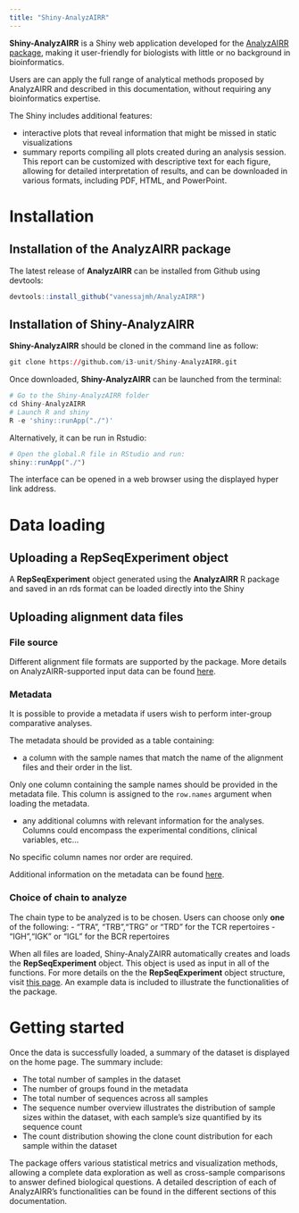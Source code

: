 ```yaml
---
title: "Shiny-AnalyzAIRR"
---
```



**Shiny-AnalyzAIRR** is a Shiny web application developed for the [AnalyzAIRR package](https://github.com/vanessajmh/AnalyzAIRR), making it user-friendly for biologists with little or no background in bioinformatics.

Users are can apply the full range of analytical methods proposed by AnalyzAIRR and described in this documentation, without requiring any bioinformatics expertise.

The Shiny includes additional features:

- interactive plots that reveal information that might be missed in static visualizations
- summary reports compiling all plots created during an analysis session. This report can be customized with descriptive text for each figure, allowing for detailed interpretation of results, and can be downloaded in various formats, including PDF, HTML, and PowerPoint. 

# Installation
## Installation of the AnalyzAIRR package

The latest release of **AnalyzAIRR** can be installed from Github using devtools:

```r
devtools::install_github("vanessajmh/AnalyzAIRR")

```

## Installation of Shiny-AnalyzAIRR

**Shiny-AnalyzAIRR** should be cloned in the command line as follow:
```r
git clone https://github.com/i3-unit/Shiny-AnalyzAIRR.git

```


Once downloaded, **Shiny-AnalyzAIRR** can be launched from the terminal:
```r
# Go to the Shiny-AnalyzAIRR folder
cd Shiny-AnalyzAIRR
# Launch R and shiny
R -e 'shiny::runApp("./")'
```

Alternatively, it can be run in Rstudio:
```r
# Open the global.R file in RStudio and run:
shiny::runApp("./")
```

The interface can be opened in a web browser using the displayed hyper link address.


# Data loading

## Uploading a RepSeqExperiment object

A **RepSeqExperiment** object generated using the **AnalyzAIRR** R package and saved in an rds format can be loaded directly into the Shiny

## Uploading alignment data files
### File source

Different alignment file formats are supported by the package. More details on AnalyzAIRR-supported input data can be found [here](dataloading.html).

### Metadata

It is possible to provide a metadata if users wish to perform inter-group comparative analyses. 

The metadata should be provided as a table containing:

  * a column with the sample names that match the name of the alignment files and their order in the list.

  Only one column containing the sample names should be provided in the metadata file. This column is assigned to the `row.names` argument when loading the metadata. 

  * any additional columns with relevant information for the analyses. Columns could encompass the experimental conditions, clinical variables, etc... 
  
  No specific column names nor order are required.

Additional information on the metadata can be found [here](dataloading.html).

### Choice of chain to analyze

The chain type to be analyzed is to be chosen. Users can choose only **one** of the following:
   - "TRA", "TRB","TRG" or "TRD" for the TCR repertoires
   - "IGH","IGK" or "IGL" for the BCR repertoires
   
When all files are loaded, Shiny-AnalyZAIRR automatically creates and loads the **RepSeqExperiment** object. This object is used as input in all of the functions. For more details on the the **RepSeqExperiment** object structure, visit [this page](dataloading.html). An example data is included to illustrate the functionalities of the package.

# Getting started

Once the data is successfully loaded, a summary of the dataset is displayed on the home page.
The summary include:

 * The total number of samples in the dataset
 * The number of groups found in the metadata
 * The total number of sequences across all samples
 * The sequence number overview illustrates the distribution of sample sizes within the dataset, with each sample's size quantified by its sequence count
 * The count distribution showing the clone count distribution for each sample within the dataset

The package offers various statistical metrics and visualization methods, allowing a complete data exploration as well as cross-sample comparisons to answer defined biological questions. A detailed description of each of AnalyzAIRR's functionalities can be found in the different sections of this documentation.
